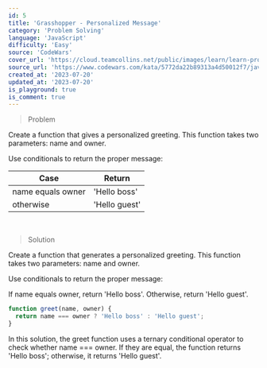 ```yaml
---
id: 5
title: 'Grasshopper - Personalized Message'
category: 'Problem Solving'
language: 'JavaScript'
difficulty: 'Easy'
source: 'CodeWars'
cover_url: 'https://cloud.teamcollins.net/public/images/learn/learn-problem-solving.png'
source_url: 'https://www.codewars.com/kata/5772da22b89313a4d50012f7/javascript'
created_at: '2023-07-20'
updated_at: '2023-07-20'
is_playground: true
is_comment: true
---
```


> Problem

Create a function that gives a personalized greeting. This function takes two parameters: name and owner.

Use conditionals to return the proper message:

| Case              | Return        |
| ----------------- | ------------- |
| name equals owner | 'Hello boss'  |
| otherwise         | 'Hello guest' |

&nbsp;

> Solution

Create a function that generates a personalized greeting. This function takes two parameters: name and owner.

Use conditionals to return the proper message:

If name equals owner, return 'Hello boss'.
Otherwise, return 'Hello guest'.

```javascript
function greet(name, owner) {
  return name === owner ? 'Hello boss' : 'Hello guest';
}
```

In this solution, the greet function uses a ternary conditional operator to check whether name === owner. If they are equal, the function returns 'Hello boss'; otherwise, it returns 'Hello guest'.
